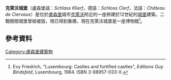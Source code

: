 '''克萊沃城堡'''（盧森堡語：''Schlass Klierf''，德語：''Schloss Clerf''，法語：''Château de Clervaux''）是位於[[盧森堡|盧森堡]]城市[[克萊沃|克萊沃]]附近的一座修建於12世紀的[[城堡|城堡]]建築。二戰期間城堡曾經被毀，現已得到重建。現在克萊沃城堡是一座博物館<ref name=Friedrich>Evy Friedrich, "Luxembourg: Castles and fortified castles", ''Editions Guy Bindsfeld'', Luxembourg, 1984. ISBN 3-88957-033-X.</ref>。
==參考資料==
{{Reflist}}
{{coord|50|03|16|N|6|01|46|E|display=title|region:LU_type:landmark_source:frwiki}}
[[Category:盧森堡建築物|Category:盧森堡建築物]]